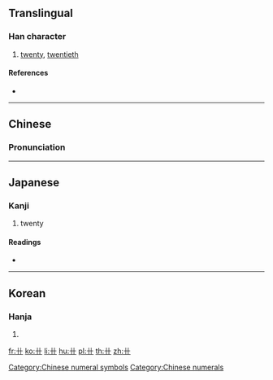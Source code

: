 {{also|〹|廿|廾}}
==Translingual==
{{character info/new}}

===Han character===
{{Han char|rn=1|rad=一|as=02|sn=3|four=44000|canj=JJ|ids=⿻一⿰丨丨}}

# [[twenty]], [[twentieth]]

====References====
* {{Han ref|kx=0155.200|dkj=02698|dj=0353.010|hdz=10058.100|uh=5344|ud=21316|bh=A2CD|bd=41677}}

[[Category:Chinese numeral symbols]]
[[Category:Chinese numerals]]

----

==Chinese==
{{zh-forms}}

===Pronunciation===
{{zh-pron
|m=niàn
|c=jaa6, je6
|mc=
|oc=
|cat=num,a
}}

----

==Japanese==

===Kanji===
{{ja-kanji|grade=|rs=一02}}

# twenty

====Readings====
* {{ja-readings|on=[[じゅう]] (jū), [[にゅう]] (nyū)|kun=[[にじゅう]] (nijuu)}}

----

==Korean==

===Hanja===
{{ko-hanja|hangeul=입|rv=ip|mr=ip}}

# {{defn|lang=ko|sort=一02}}

[[fr:卄]]
[[ko:卄]]
[[li:卄]]
[[hu:卄]]
[[pl:卄]]
[[th:卄]]
[[zh:卄]]